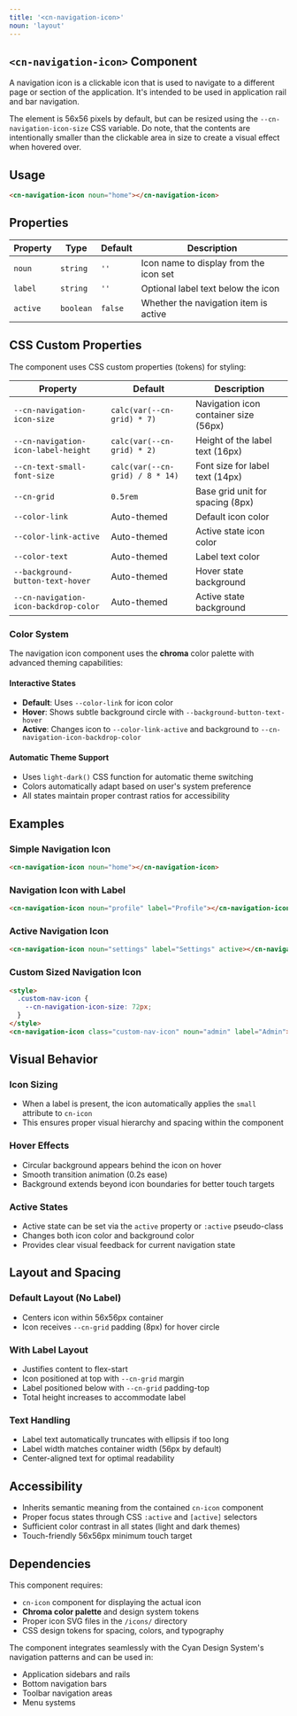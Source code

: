 ```yaml
---
title: '<cn-navigation-icon>'
noun: 'layout'
---
```

<article class="column-l">

# `<cn-navigation-icon>` Component

A navigation icon is a clickable icon that is used to navigate to a different page or section of the application. It's intended to be used in application rail and bar navigation.

The element is 56x56 pixels by default, but can be resized using the `--cn-navigation-icon-size` CSS variable. Do note, that the contents are intentionally smaller than the clickable area in size to create a visual effect when hovered over.

## Usage

```html
<cn-navigation-icon noun="home"></cn-navigation-icon>
```

## Properties

| Property | Type      | Default | Description                               |
|----------|-----------|---------|-------------------------------------------|
| `noun`   | `string`  | `''`    | Icon name to display from the icon set    |
| `label`  | `string`  | `''`    | Optional label text below the icon       |
| `active` | `boolean` | `false` | Whether the navigation item is active    |

## CSS Custom Properties

The component uses CSS custom properties (tokens) for styling:

| Property | Default | Description |
|----------|---------|-------------|
| `--cn-navigation-icon-size` | `calc(var(--cn-grid) * 7)` | Navigation icon container size (56px) |
| `--cn-navigation-icon-label-height` | `calc(var(--cn-grid) * 2)` | Height of the label text (16px) |
| `--cn-text-small-font-size` | `calc(var(--cn-grid) / 8 * 14)` | Font size for label text (14px) |
| `--cn-grid` | `0.5rem` | Base grid unit for spacing (8px) |
| `--color-link` | Auto-themed | Default icon color |
| `--color-link-active` | Auto-themed | Active state icon color |
| `--color-text` | Auto-themed | Label text color |
| `--background-button-text-hover` | Auto-themed | Hover state background |
| `--cn-navigation-icon-backdrop-color` | Auto-themed | Active state background |

### Color System

The navigation icon component uses the **chroma** color palette with advanced theming capabilities:

#### Interactive States
- **Default**: Uses `--color-link` for icon color
- **Hover**: Shows subtle background circle with `--background-button-text-hover`
- **Active**: Changes icon to `--color-link-active` and background to `--cn-navigation-icon-backdrop-color`

#### Automatic Theme Support
- Uses `light-dark()` CSS function for automatic theme switching
- Colors automatically adapt based on user's system preference
- All states maintain proper contrast ratios for accessibility

## Examples

### Simple Navigation Icon
```html
<cn-navigation-icon noun="home"></cn-navigation-icon>
```

### Navigation Icon with Label
```html
<cn-navigation-icon noun="profile" label="Profile"></cn-navigation-icon>
```

### Active Navigation Icon
```html
<cn-navigation-icon noun="settings" label="Settings" active></cn-navigation-icon>
```

### Custom Sized Navigation Icon
```html
<style>
  .custom-nav-icon {
    --cn-navigation-icon-size: 72px;
  }
</style>
<cn-navigation-icon class="custom-nav-icon" noun="admin" label="Admin"></cn-navigation-icon>
```

## Visual Behavior

### Icon Sizing
- When a label is present, the icon automatically applies the `small` attribute to `cn-icon`
- This ensures proper visual hierarchy and spacing within the component

### Hover Effects
- Circular background appears behind the icon on hover
- Smooth transition animation (0.2s ease)
- Background extends beyond icon boundaries for better touch targets

### Active States
- Active state can be set via the `active` property or `:active` pseudo-class
- Changes both icon color and background color
- Provides clear visual feedback for current navigation state

## Layout and Spacing

### Default Layout (No Label)
- Centers icon within 56x56px container
- Icon receives `--cn-grid` padding (8px) for hover circle

### With Label Layout
- Justifies content to flex-start
- Icon positioned at top with `--cn-grid` margin
- Label positioned below with `--cn-grid` padding-top
- Total height increases to accommodate label

### Text Handling
- Label text automatically truncates with ellipsis if too long
- Label width matches container width (56px by default)
- Center-aligned text for optimal readability

## Accessibility

- Inherits semantic meaning from the contained `cn-icon` component
- Proper focus states through CSS `:active` and `[active]` selectors
- Sufficient color contrast in all states (light and dark themes)
- Touch-friendly 56x56px minimum touch target

## Dependencies

This component requires:
- `cn-icon` component for displaying the actual icon
- **Chroma color palette** and design system tokens
- Proper icon SVG files in the `/icons/` directory
- CSS design tokens for spacing, colors, and typography

The component integrates seamlessly with the Cyan Design System's navigation patterns and can be used in:
- Application sidebars and rails
- Bottom navigation bars
- Toolbar navigation areas
- Menu systems

</article>
